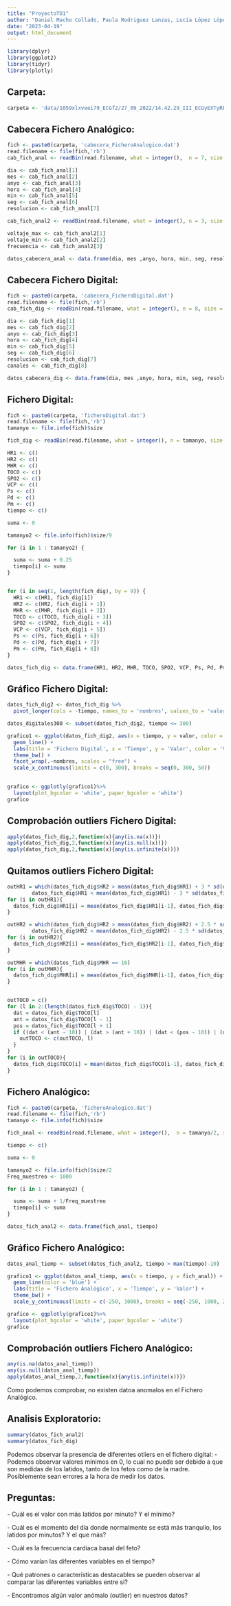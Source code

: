 ```yaml
---
title: "ProyectoTD1"
author: "Daniel Macho Collado, Paula Rodriguez Lanzas, Lucía López López, Gonzalo Sánchez Muñoz"
date: "2023-04-19"
output: html_document
---
```


```r
library(dplyr)
library(ggplot2)
library(tidyr)
library(plotly)
```

## Carpeta:

```r
carpeta <- 'data/1059xlxveei79_ECGf2/27_09_2022/14.42.29_III_ECGyEXTyRESTO/'
```

## Cabecera Fichero Analógico:

```r
fich <- paste0(carpeta, 'cabecera_FicheroAnalogico.dat')
read.filename <- file(fich,'rb')
cab_fich_anal <- readBin(read.filename, what = integer(),  n = 7, size = 1, signed = FALSE)

dia <- cab_fich_anal[1]
mes <- cab_fich_anal[2]
anyo <- cab_fich_anal[3]
hora <- cab_fich_anal[4]
min <- cab_fich_anal[5]
seg <- cab_fich_anal[6]
resolucion <- cab_fich_anal[7]

cab_fich_anal2 <- readBin(read.filename, what = integer(), n = 3, size = 2, signed = TRUE)

voltaje_max <- cab_fich_anal2[1]
voltaje_min <- cab_fich_anal2[2]
frecuencia <- cab_fich_anal2[3]

datos_cabecera_anal <- data.frame(dia, mes ,anyo, hora, min, seg, resolucion, voltaje_max, voltaje_min, frecuencia)
```

## Cabecera Fichero Digital:

```r
fich <- paste0(carpeta, 'cabecera_FicheroDigital.dat')
read.filename <- file(fich,'rb')
cab_fich_dig <- readBin(read.filename, what = integer(), n = 8, size = 1, signed = FALSE)

dia <- cab_fich_dig[1]
mes <- cab_fich_dig[2]
anyo <- cab_fich_dig[3]
hora <- cab_fich_dig[4]
min <- cab_fich_dig[5]
seg <- cab_fich_dig[6]
resolucion <- cab_fich_dig[7]
canales <- cab_fich_dig[8]

datos_cabecera_dig <- data.frame(dia, mes ,anyo, hora, min, seg, resolucion, canales)
```

## Fichero Digital:

```r
fich <- paste0(carpeta, 'ficheroDigital.dat')
read.filename <- file(fich,'rb')
tamanyo <- file.info(fich)$size

fich_dig <- readBin(read.filename, what = integer(), n = tamanyo, size = 1,signed = FALSE)

HR1 <- c()
HR2 <- c()
MHR <- c()
TOCO <- c()
SPO2 <- c()
VCP <- c()
Ps <- c()
Pd <- c()
Pm <- c()
tiempo <- c()

suma <- 0

tamanyo2 <- file.info(fich)$size/9

for (i in 1 : tamanyo2) {

  suma <- suma + 0.25
  tiempo[i] <- suma
}


for (i in seq(1, length(fich_dig), by = 9)) {
  HR1 <- c(HR1, fich_dig[i])
  HR2 <- c(HR2, fich_dig[i + 1])
  MHR <- c(MHR, fich_dig[i + 2])
  TOCO <- c(TOCO, fich_dig[i + 3])
  SPO2 <- c(SPO2, fich_dig[i + 4])
  VCP <- c(VCP, fich_dig[i + 5])
  Ps <- c(Ps, fich_dig[i + 6])
  Pd <- c(Pd, fich_dig[i + 7])
  Pm <- c(Pm, fich_dig[i + 8])
}

datos_fich_dig <- data.frame(HR1, HR2, MHR, TOCO, SPO2, VCP, Ps, Pd, Pm, tiempo)
```

## Gráfico Fichero Digital:

```r
datos_fich_dig2 <- datos_fich_dig %>%
  pivot_longer(cols = -tiempo, names_to = 'nombres', values_to = 'valor')

datos_digitales300 <- subset(datos_fich_dig2, tiempo <= 300)

grafico1 <- ggplot(datos_fich_dig2, aes(x = tiempo, y = valor, color = nombres)) + 
  geom_line() +
  labs(title = 'Fichero Digital', x = 'Tiempo', y = 'Valor', color = 'Variable') +
  theme_bw() +
  facet_wrap(.~nombres, scales = "free") + 
  scale_x_continuous(limits = c(0, 300), breaks = seq(0, 300, 50))
  

grafico <- ggplotly(grafico1)%>%
  layout(plot_bgcolor = 'white', paper_bgcolor = 'white')
grafico
```

## Comprobación outliers Fichero Digital:

```r
apply(datos_fich_dig,2,function(x){any(is.na(x))})
apply(datos_fich_dig,2,function(x){any(is.null(x))})
apply(datos_fich_dig,2,function(x){any(is.infinite(x))})
```
## Quitamos outliers Fichero Digital:

```r
outHR1 = which(datos_fich_dig$HR2 > mean(datos_fich_dig$HR1) + 3 * sd(datos_fich_dig$HR1) | 
        datos_fich_dig$HR1 < mean(datos_fich_dig$HR1) - 3 * sd(datos_fich_dig$HR1))
for (i in outHR1){
  datos_fich_dig$HR1[i] = mean(datos_fich_dig$HR1[i-1], datos_fich_dig$HR1[i+1])
}

outHR2 = which(datos_fich_dig$HR2 > mean(datos_fich_dig$HR2) + 2.5 * sd(datos_fich_dig$HR2) | 
        datos_fich_dig$HR2 < mean(datos_fich_dig$HR2) - 2.5 * sd(datos_fich_dig$HR2))
for (i in outHR2){
  datos_fich_dig$HR2[i] = mean(datos_fich_dig$HR2[i-1], datos_fich_dig$HR2[i+1])
}

outMHR = which(datos_fich_dig$MHR == 16)
for (i in outMHR){
  datos_fich_dig$MHR[i] = mean(datos_fich_dig$MHR[i-1], datos_fich_dig$MHR[i+1])
}


outTOCO = c()
for (l in 2:(length(datos_fich_dig$TOCO) - 1)){
  dat = datos_fich_dig$TOCO[l]
  ant = datos_fich_dig$TOCO[l - 1]
  pos = datos_fich_dig$TOCO[l + 1]
  if ((dat < (ant - 10)) | (dat > (ant + 10)) | (dat < (pos - 10)) | (dat > (pos + 10))){
    outTOCO <- c(outTOCO, l)
  }
}
for (i in outTOCO){
  datos_fich_dig$TOCO[i] = mean(datos_fich_dig$TOCO[i-1], datos_fich_dig$TOCO[i+1])
}
```

## Fichero Analógico:

```r
fich <- paste0(carpeta, 'ficheroAnalogico.dat')
read.filename <- file(fich,'rb')
tamanyo <- file.info(fich)$size

fich_anal <- readBin(read.filename, what = integer(),  n = tamanyo/2, size = 2, signed = TRUE)

tiempo <- c()

suma <- 0

tamanyo2 <- file.info(fich)$size/2
Freq_muestreo <- 1000

for (i in 1 : tamanyo2) {

  suma <- suma + 1/Freq_muestreo
  tiempo[i] <- suma
}

datos_fich_anal2 <- data.frame(fich_anal, tiempo)
```

## Gráfico Fichero Analógico:

```r
datos_anal_tiemp <- subset(datos_fich_anal2, tiempo > max(tiempo)-10)

grafico1 <- ggplot(datos_anal_tiemp, aes(x = tiempo, y = fich_anal)) + 
  geom_line(color = 'blue') +
  labs(title = 'Fichero Analógico', x = 'Tiempo', y = 'Valor') +
  theme_bw() +
  scale_y_continuous(limits = c(-250, 1000), breaks = seq(-250, 1000, 250))

grafico <- ggplotly(grafico1)%>%
  layout(plot_bgcolor = 'white', paper_bgcolor = 'white')
grafico
```
## Comprobación outliers Fichero Analógico:

```r
any(is.na(datos_anal_tiemp))
any(is.null(datos_anal_tiemp))
apply(datos_anal_tiemp,2,function(x){any(is.infinite(x))})
```
Como podemos comprobar, no existen datoa anomalos en el Fichero Analógico.

## Analisis Exploratorio:

```r
summary(datos_fich_anal2)
summary(datos_fich_dig)
```
Podemos observar la presencia de diferentes otliers en el fichero digital:
\- Podemos observar valores mínimos en 0, lo cual no puede ser debido a que son medidas de los latidos, tanto de los fetos como de la madre. Posiblemente sean errores a la hora de medir los datos.

## Preguntas:

\- Cuál es el valor con más latidos por minuto? Y el mínimo?

\- Cuál es el momento del día donde normalmente se está más tranquilo, los latidos por minutos? Y el que más?

\- Cuál es la frecuencia cardíaca basal del feto?

\- Cómo varían las diferentes variables en el tiempo?

\- Qué patrones o características destacables se pueden observar al comparar las diferentes variables entre si?

\- Encontramos algún valor anómalo (outlier) en nuestros datos?
